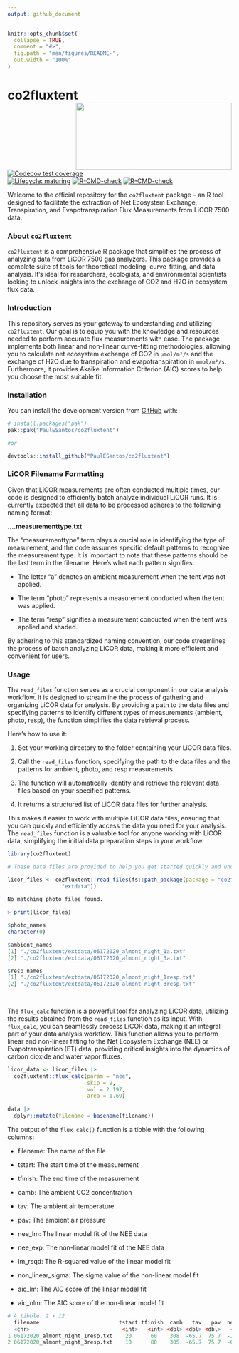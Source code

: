 ```yaml
---
output: github_document
---
```


<!-- README.md is generated from README.Rmd. Please edit that file -->

```r
knitr::opts_chunk$set(
  collapse = TRUE,
  comment = "#>",
  fig.path = "man/figures/README-",
  out.width = "100%"
)
```

# co2fluxtent <a href='https://github.com/PaulESantos/co2fluxtent'><img src='man/figures/tent.jfif' align="right" height="150" width="350" /></a>

<!-- badges: start -->

[![Codecov test coverage](https://codecov.io/gh/r-lib/lifecycle/branch/master/graph/badge.svg)](https://app.codecov.io/gh/r-lib/lifecycle?branch=master)  
[![Lifecycle: maturing](https://img.shields.io/badge/lifecycle-maturing-blue.svg)](https://lifecycle.r-lib.org/articles/stages.html#maturing)
[![R-CMD-check](https://github.com/PaulESantos/co2fluxtent/workflows/R-CMD-check/badge.svg)](https://github.com/PaulESantos/co2fluxtent/actions)
[![R-CMD-check](https://github.com/PaulESantos/co2fluxtent/actions/workflows/R-CMD-check.yaml/badge.svg)](https://github.com/PaulESantos/co2fluxtent/actions/workflows/R-CMD-check.yaml)
<!-- badges: end -->




Welcome to the official repository for the `co2fluxtent` package – an R tool designed to facilitate the extraction of Net Ecosystem Exchange, Transpiration, and Evapotranspiration Flux Measurements from LiCOR 7500 data. 

### About `co2fluxtent`

`co2fluxtent` is a comprehensive R package that simplifies the process of analyzing data from LiCOR 7500 gas analyzers. This package provides a complete suite of tools for theoretical modeling, curve-fitting, and data analysis. It's ideal for researchers, ecologists, and environmental scientists looking to unlock insights into the exchange of CO2 and H2O in ecosystem flux data.

### Introduction

This repository serves as your gateway to understanding and utilizing `co2fluxtent`. Our goal is to equip you with the knowledge and resources needed to perform accurate flux measurements with ease. The package implements both linear and non-linear curve-fitting methodologies, allowing you to calculate net ecosystem exchange of CO2 in `µmol/m²/s` and the exchange of H2O due to transpiration and evapotranspiration in `mmol/m²/s`. Furthermore, it provides Akaike Information Criterion (AIC) scores to help you choose the most suitable fit.




### Installation

You can install the development version from [GitHub](https://github.com/) with:

``` r
# install.packages("pak")
pak::pak("PaulESantos/co2fluxtent")

#or

devtools::install_github("PaulESantos/co2fluxtent")

```

### LiCOR Filename Formatting

Given that LiCOR measurements are often conducted multiple times, our code is designed to efficiently batch analyze individual LiCOR runs. It is currently expected that all data to be processed adheres to the following naming format:

**....measurementtype.txt**

The "measurementtype" term plays a crucial role in identifying the type of measurement, and the code assumes specific default patterns to recognize the measurement type. It is important to note that these patterns should be the last term in the filename. Here's what each pattern signifies:

- The letter "a" denotes an ambient measurement when the tent was not applied.

- The term "photo" represents a measurement conducted when the tent was applied.

- The term "resp" signifies a measurement conducted when the tent was applied and shaded.

By adhering to this standardized naming convention, our code streamlines the process of batch analyzing LiCOR data, making it more efficient and convenient for users.

### Usage

The `read_files` function serves as a crucial component in our data analysis workflow. It is designed to streamline the process of gathering and organizing LiCOR data for analysis. By providing a path to the data files and specifying patterns to identify different types of measurements (ambient, photo, resp), the function simplifies the data retrieval process.

Here's how to use it:

1. Set your working directory to the folder containing your LiCOR data files.

2. Call the `read_files` function, specifying the path to the data files and the patterns for ambient, photo, and resp measurements.

3. The function will automatically identify and retrieve the relevant data files based on your specified patterns.

4. It returns a structured list of LiCOR data files for further analysis.

This makes it easier to work with multiple LiCOR data files, ensuring that you can quickly and efficiently access the data you need for your analysis. The `read_files` function is a valuable tool for anyone working with LiCOR data, simplifying the initial data preparation steps in your workflow.

```r
library(co2fluxtent)

# These data files are provided to help you get started quickly and understand the data processing workflow

licor_files <- co2fluxtent::read_files(fs::path_package(package = "co2fluxtent",
                 "extdata"))
                 
No matching photo files found.

> print(licor_files)

$photo_names
character(0)

$ambient_names
[1] "./co2fluxtent/extdata/06172020_almont_night_1a.txt"
[2] "./co2fluxtent/extdata/06172020_almont_night_3a.txt"

$resp_names
[1] "./co2fluxtent/extdata/06172020_almont_night_1resp.txt"
[2] "./co2fluxtent/extdata/06172020_almont_night_3resp.txt"
                 
                 
```

The `flux_calc` function is a powerful tool for analyzing LiCOR data, utilizing the results obtained from the `read_files` function as its input. With `flux_calc`, you can seamlessly process LiCOR data, making it an integral part of your data analysis workflow. This function allows you to perform linear and non-linear fitting to the Net Ecosystem Exchange (NEE) or Evapotranspiration (ET) data, providing critical insights into the dynamics of carbon dioxide and water vapor fluxes. 

```r                 
licor_data <- licor_files |> 
  co2fluxtent::flux_calc(param = "nee", 
                         skip = 9,
                         vol = 2.197, 
                         area = 1.69)
  
data |> 
  dplyr::mutate(filename = basename(filename)) 
```

The output of the `flux_calc()` function is a tibble with the following columns:
 
  - filename: The name of the file
  
  - tstart: The start time of the measurement
  
  - tfinish: The end time of the measurement
  
  - camb: The ambient CO2 concentration
  
  - tav: The ambient air temperature
  
  - pav: The ambient air pressure
  
  - nee_lm: The linear model fit of the NEE data
  
  - nee_exp: The non-linear model fit of the NEE data
  
  - lm_rsqd: The R-squared value of the linear model fit
  
  - non_linear_sigma: The sigma value of the non-linear model fit
  
  - aic_lm: The AIC score of the linear model fit
  
  - aic_nlm: The AIC score of the non-linear model fit
  
``` r
# A tibble: 2 × 12
  filename                         tstart tfinish  camb   tav   pav  nee_lm nee_exp lm_rsqd non_linear_sigma aic_lm aic_nlm
  <chr>                             <int>   <int> <dbl> <dbl> <dbl>   <dbl>   <dbl>   <dbl>        <dbl>      <dbl>   <dbl>
1 06172020_almont_night_1resp.txt    20      60    308. -65.7  75.7  -25.5   -12.0    0.952         3.23       137.    211. 
2 06172020_almont_night_3resp.txt    10      80    305. -65.7  75.7  -0.194  -0.157   0.0369        0.364      60.9    61.2
```



